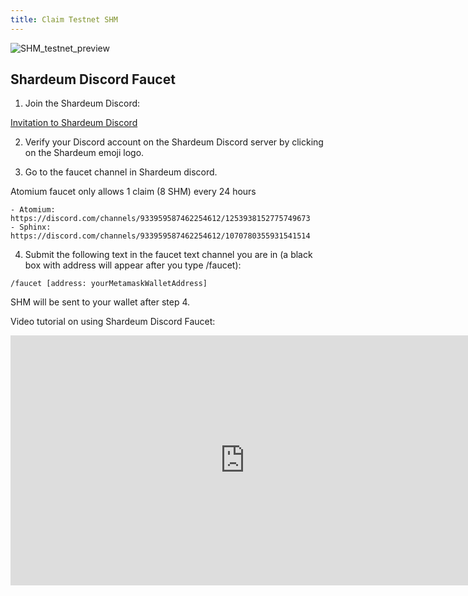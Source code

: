 ```yaml
---
title: Claim Testnet SHM
---
```


![SHM_testnet_preview](/img/claim/SHM_testnet_preview.jpg)


## Shardeum Discord Faucet

1. Join the Shardeum Discord:

[Invitation to Shardeum Discord](https://discord.com/invite/shardeum)

2. Verify your Discord account on the Shardeum Discord server by clicking on the Shardeum emoji logo.

3. Go to the faucet channel in Shardeum discord.

 
<Callout title="Atomium Limit" type="info">
  Atomium faucet only allows 1 claim (8 SHM) every 24 hours
</Callout>

    - Atomium: https://discord.com/channels/933959587462254612/1253938152775749673 
    - Sphinx: https://discord.com/channels/933959587462254612/1070780355931541514


4. Submit the following text in the faucet text channel you are in (a black box with address will appear after you type /faucet):
```
/faucet [address: yourMetamaskWalletAddress]
```
SHM will be sent to your wallet after step 4.

Video tutorial on using Shardeum Discord Faucet:

<iframe width="750" height="400" src="https://www.youtube.com/embed/78xGkWWkXB8?si=hsVgaZe51rsWKZnO" title="YouTube video player" frameborder="0" allow="accelerometer; autoplay; clipboard-write; encrypted-media; gyroscope; picture-in-picture; web-share" referrerpolicy="strict-origin-when-cross-origin" allowfullscreen></iframe>